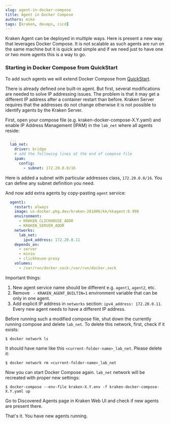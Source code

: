 ```yaml
---
slug: agent-in-docker-compose
title: Agent in Docker Compose
authors: mike
tags: [kraken, devops, cicd]
---
```




Kraken Agent can be deployed in multiple ways. Here is present a new
way that leverages Docker Compose. It is not scalable as such agents
are run on the same machine but it is quick and simple and if we need
just to have one or two more agents this is a way to go.

<!--truncate-->

### Starting in Docker Compose from QuickStart

To add such agents we will extend Docker Compose from
[QuickStart](quick-start).

There is already defined one built-in agent. But first, several
modifications are needed to solve IP addressing issues. The problem is
that it may get a different IP address after a container restart than
before. Kraken Server requires that the addresses do not change
otherwise it is not possible to identify agents by the Kraken Server.

First, open your compose file (e.g. kraken-docker-compose-X.Y.yaml)
and enable IP Address Management (IPAM) in the `lab_net` where all
agents reside:

```yaml
  ...
  lab_net:
    driver: bridge
    # add the following lines at the end of compose file
    ipam:
      config:
        - subnet: 172.20.0.0/16
```

Here is added a subnet with particular addresses class,
`172.20.0.0/16`. You can define any subnet definition you need.

And now add extra agents by copy-pasting `agent` service:

```yaml
  agent1:
    restart: always
    image: us-docker.pkg.dev/kraken-261806/kk/kkagent:0.998
    environment:
      - KRAKEN_CLICKHOUSE_ADDR
      - KRAKEN_SERVER_ADDR
    networks:
      lab_net:
        ipv4_address: 172.20.0.11
    depends_on:
      - server
      - minio
      - clickhouse-proxy
    volumes:
      - /var/run/docker.sock:/var/run/docker.sock
```

Important things:

1. New agent service name should be different e.g. `agent1`, `agent2`, etc.
2. Remove ` - KRAKEN_AGENT_BUILTIN=1` environment variable that can be only in one agent.
3. Add explicit IP address in `networks` section: `ipv4_address: 172.20.0.11`.
  Every new agent needs to have a different IP address.

Before running such a modified compose file, shut down the currently
running compose and delete `lab_net`.  To delete this network, first,
check if it exists:

```console
$ docker network ls
```

It should have name like this `<current-folder-name>_lab_net`. Please delete it:

```console
$ docker network rm <current-folder-name>_lab_net
```

Now you can start Docker Compose again. `lab_net` network will be
recreated with proper new settings:

```console
$ docker-compose --env-file kraken-X.Y.env -f kraken-docker-compose-X.Y.yaml up
```

Go to Discovered Agents page in Kraken Web UI and check if new agents
are present there.

That's it. You have new agents running.
